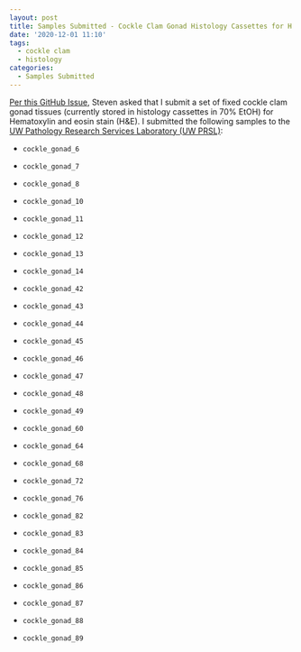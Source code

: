 ```yaml
---
layout: post
title: Samples Submitted - Cockle Clam Gonad Histology Cassettes for H and E
date: '2020-12-01 11:10'
tags:
  - cockle clam
  - histology
categories:
  - Samples Submitted
---
```

[Per this GitHub Issue](https://github.com/RobertsLab/resources/issues/938), Steven asked that I submit a set of fixed cockle clam gonad tissues (currently stored in histology cassettes in 70% EtOH) for  Hematoxylin and eosin stain (H&E). I submitted the following samples to the [UW Pathology Research Services Laboratory (UW PRSL)](https://dlmp.uw.edu/research/pathology-research-services-lab):

- `cockle_gonad_6`

- `cockle_gonad_7`

- `cockle_gonad_8`

- `cockle_gonad_10`

- `cockle_gonad_11`

- `cockle_gonad_12`

- `cockle_gonad_13`

- `cockle_gonad_14`

- `cockle_gonad_42`

- `cockle_gonad_43`

- `cockle_gonad_44`

- `cockle_gonad_45`

- `cockle_gonad_46`

- `cockle_gonad_47`

- `cockle_gonad_48`

- `cockle_gonad_49`

- `cockle_gonad_60`

- `cockle_gonad_64`

- `cockle_gonad_68`

- `cockle_gonad_72`

- `cockle_gonad_76`

- `cockle_gonad_82`

- `cockle_gonad_83`

- `cockle_gonad_84`

- `cockle_gonad_85`

- `cockle_gonad_86`

- `cockle_gonad_87`

- `cockle_gonad_88`

- `cockle_gonad_89`
